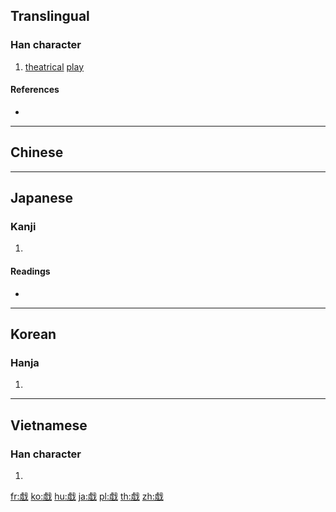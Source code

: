 {{character info/new}}
{{also|戯|戲}}
==Translingual==

===Han character===
{{Han char|rn=62|rad=戈|as=11|sn=15|four=|canj=YMI|ids=⿰虛戈}}

# [[theatrical]] [[play]]

====References====
* {{Han ref|kx=0414.130|hdz=21411.100|uh=6231|ud=25137}}

----

==Chinese==
{{zh-see|戲|v}}

----

==Japanese==

===Kanji===
{{ja-kanji|grade=|rs=戈11}}

# {{defn|lang=ja|sort=戈11}}

====Readings====
* {{ja-readings|on=[[ぎ]] (gi), [[き]] (ki)|kun=[[たわむれる]] (tawamureru), [[たわむれ]] (tawamure)}}

----

==Korean==

===Hanja===
{{ko-hanja|hangeul=[[희]], [[휘]]|eumhun=|rv=hui, hwi|mr=hŭi, hwi|y=huy, hwi}}

# {{defn|lang=ko|sort=戈11}}

----

==Vietnamese==

===Han character===
{{vi-hantu|hô|rs=戈11}}

# {{defn|lang=vi}}

[[fr:戱]]
[[ko:戱]]
[[hu:戱]]
[[ja:戱]]
[[pl:戱]]
[[th:戱]]
[[zh:戱]]